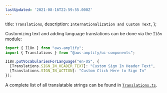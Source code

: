 ```yaml
---
lastUpdated: '2021-08-16T22:59:55.000Z'
---
```

  title: `Translations`,
  description: `Internationalization and Custom Text`,
};

Customizing text and adding language translations can be done via the `I18n` module:

```js
import { I18n } from "aws-amplify";
import { Translations } from "@aws-amplify/ui-components";

I18n.putVocabulariesForLanguage("en-US", {
  [Translations.SIGN_IN_HEADER_TEXT]: "Custom Sign In Header Text",
  [Translations.SIGN_IN_ACTION]: "Custom Click Here to Sign In"
});
```

A complete list of all translatable strings can be found in [`Translations.ts`](https://github.com/aws-amplify/amplify-js/blob/main/packages/amplify-ui-components/src/common/Translations.ts).
